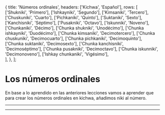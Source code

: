 
  {
    title: 'Números ordinales',
    headers: ['Kichwa', 'Español'],
    rows: [
      ['Shukniki', 'Primero'],
      ['Ishkayniki', 'Segundo'],
      ['Kimsaniki', 'Tercero'],
      ['Chuskuniki', 'Cuarto'],
      ['Pichkaniki', 'Quinto'],
      ['Suktaniki', 'Sexto'],
      ['Kanchisniki', 'Séptimo'],
      ['Pusakniki', 'Octavo'],
      ['Iskunniki', 'Noveno'],
      ['Chunkaniki', 'Décimo'],
      ['Chunka shukniki', 'Unodécimo'],
      ['Chunka ishkayniki', 'Duodécimo'],
      ['Chunka kimsaniki', 'Decimotercero'],
      ['Chunka chuskuniki', 'Decimocuarto'],
      ['Chunka pichkaniki', 'Decimoquinto'],
      ['Chunka suktaniki', 'Decimosexto'],
      ['Chunka kanchisniki', 'Decimoséptimo'],
      ['Chunka pusakniki', 'Decimoctavo'],
      ['Chunka iskunniki', 'Decimonoveno'],
      ['Ishkay chunkaniki', 'Vigésimo'],        
    ],
  },
];

# Los números ordinales 
En base a lo aprendido en las anteriores lecciones vamos a aprender que para crear los números ordinales en kichwa, añadimos niki al número.
<TablesWithTabs tables={tablesData} />
<hr />
<ComicSpeechBubble text="!Excelente trabajo! Esto concluye la lección de los números ordinales" character = "humuFeliz"/>
<hr />
<Quiz lecture="ordinal_numbers" />

